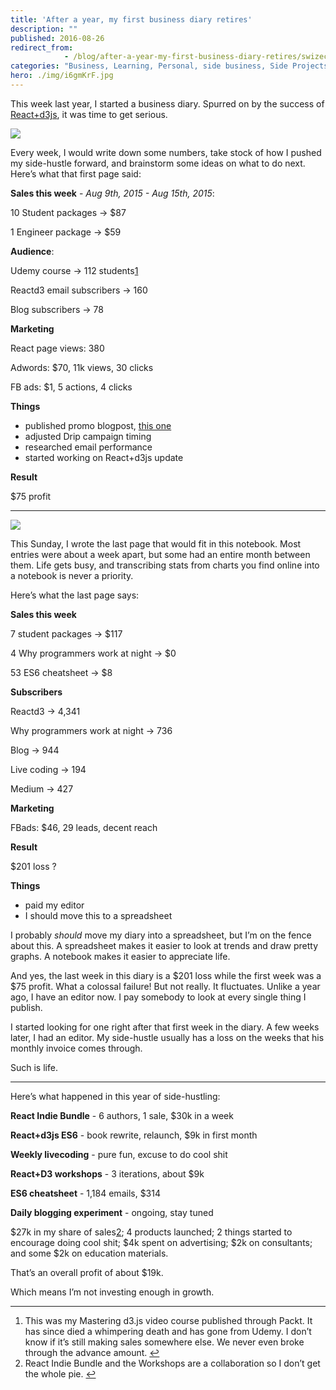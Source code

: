 ```yaml
---
title: 'After a year, my first business diary retires'
description: ""
published: 2016-08-26
redirect_from: 
            - /blog/after-a-year-my-first-business-diary-retires/swizec/6978
categories: "Business, Learning, Personal, side business, Side Projects"
hero: ./img/i6gmKrF.jpg
---
```


This week last year, I started a business diary. Spurred on by the success of [React+d3js](https://swizec.com/reactd3js), it was time to get serious.

![](./img/i6gmKrF.jpg)

Every week, I would write down some numbers, take stock of how I pushed my side-hustle forward, and brainstorm some ideas on what to do next. Here’s what that first page said:

**Sales this week** - _Aug 9th, 2015 - Aug 15th, 2015_:

10 Student packages -> $87

1 Engineer package -> $59

**Audience**:

Udemy course -> 112 students[1](#fn1-1729 "see footnote")

Reactd3 email subscribers -> 160

Blog subscribers -> 78

**Marketing**

React page views: 380

Adwords: $70, 11k views, 30 clicks

FB ads: $1, 5 actions, 4 clicks

**Things**

-   published promo blogpost, [this one](https://swizec.com/blog/using-react-in-the-real-world/swizec/6710)
-   adjusted Drip campaign timing
-   researched email performance
-   started working on React+d3js update

**Result**

$75 profit

* * *

![](./img/i6gmKrF.jpg)

This Sunday, I wrote the last page that would fit in this notebook. Most entries were about a week apart, but some had an entire month between them. Life gets busy, and transcribing stats from charts you find online into a notebook is never a priority.

Here’s what the last page says:

**Sales this week**

7 student packages -> $117

4 Why programmers work at night -> $0

53 ES6 cheatsheet -> $8

**Subscribers**

Reactd3 -> 4,341

Why programmers work at night -> 736

Blog -> 944

Live coding -> 194

Medium -> 427

**Marketing**

FBads: $46, 29 leads, decent reach

**Result**

$201 loss ?

**Things**

-   paid my editor
-   I should move this to a spreadsheet

I probably _should_ move my diary into a spreadsheet, but I’m on the fence about this. A spreadsheet makes it easier to look at trends and draw pretty graphs. A notebook makes it easier to appreciate life.

And yes, the last week in this diary is a $201 loss while the first week was a $75 profit. What a colossal failure! But not really. It fluctuates. Unlike a year ago, I have an editor now. I pay somebody to look at every single thing I publish.

I started looking for one right after that first week in the diary. A few weeks later, I had an editor. My side-hustle usually has a loss on the weeks that his monthly invoice comes through.

Such is life.

* * *

Here’s what happened in this year of side-hustling:

**React Indie Bundle** - 6 authors, 1 sale, $30k in a week

**React+d3js ES6** - book rewrite, relaunch, $9k in first month

**Weekly livecoding** - pure fun, excuse to do cool shit

**React+D3 workshops** - 3 iterations, about $9k

**ES6 cheatsheet** - 1,184 emails, $314

**Daily blogging experiment** - ongoing, stay tuned

$27k in my share of sales[2](#fn2-1729 "see footnote"); 4 products launched; 2 things started to encourage doing cool shit; $4k spent on advertising; $2k on consultants; and some $2k on education materials.

That’s an overall profit of about $19k.

Which means I’m not investing enough in growth.

* * *

1.  This was my Mastering d3.js video course published through Packt. It has since died a whimpering death and has gone from Udemy. I don’t know if it’s still making sales somewhere else. We never even broke through the advance amount. [↩︎](#fnr1-1729 "return to article")
2.  React Indie Bundle and the Workshops are a collaboration so I don’t get the whole pie. [↩︎](#fnr2-1729 "return to article")
